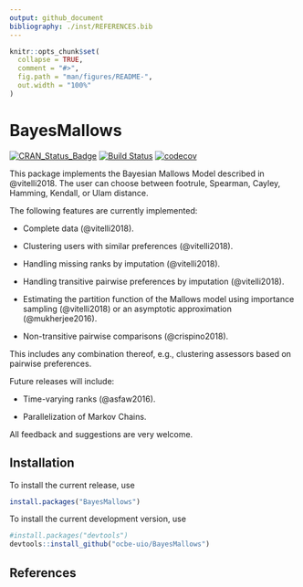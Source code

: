 ```yaml
---
output: github_document
bibliography: ./inst/REFERENCES.bib
---
```


<!-- README.md is generated from README.Rmd. Please edit that file -->

```r
knitr::opts_chunk$set(
  collapse = TRUE,
  comment = "#>",
  fig.path = "man/figures/README-",
  out.width = "100%"
)
```
# BayesMallows

[![CRAN_Status_Badge](http://www.r-pkg.org/badges/version/BayesMallows)](https://cran.r-project.org/package=BayesMallows)
[![Build Status](https://travis-ci.org/ocbe-uio/BayesMallows.svg?branch=master)](https://travis-ci.org/ocbe-uio/BayesMallows)
[![codecov](https://codecov.io/gh/ocbe-uio/BayesMallows/branch/master/graph/badge.svg)](https://codecov.io/gh/ocbe-uio/BayesMallows)

This package implements the Bayesian Mallows Model described in @vitelli2018. The user can choose between footrule, Spearman, Cayley, Hamming, Kendall, or Ulam distance. 

The following features are currently implemented:

- Complete data (@vitelli2018).

- Clustering users with similar preferences (@vitelli2018).

- Handling missing ranks by imputation (@vitelli2018).

- Handling transitive pairwise preferences by imputation (@vitelli2018).

- Estimating the partition function of the Mallows model using importance sampling (@vitelli2018) or an asymptotic approximation (@mukherjee2016).

- Non-transitive pairwise comparisons (@crispino2018).

This includes any combination thereof, e.g., clustering assessors based on pairwise preferences.

Future releases will include:

- Time-varying ranks (@asfaw2016).

- Parallelization of Markov Chains.

All feedback and suggestions are very welcome.

## Installation

To install the current release, use

```r
install.packages("BayesMallows")
```

To install the current development version, use

```r
#install.packages("devtools")
devtools::install_github("ocbe-uio/BayesMallows")
```


## References
